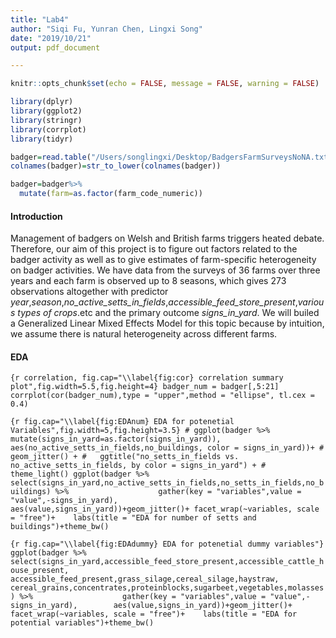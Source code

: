 ```yaml
---
title: "Lab4"
author: "Siqi Fu, Yunran Chen, Lingxi Song"
date: "2019/10/21"
output: pdf_document

---
```


```r
knitr::opts_chunk$set(echo = FALSE, message = FALSE, warning = FALSE)
```

```r
library(dplyr)
library(ggplot2)
library(stringr)
library(corrplot)
library(tidyr)

badger=read.table("/Users/songlingxi/Desktop/BadgersFarmSurveysNoNA.txt",header = TRUE)
colnames(badger)=str_to_lower(colnames(badger))

badger=badger%>%
  mutate(farm=as.factor(farm_code_numeric))
```

#### Introduction
Management of badgers on Welsh and British farms triggers heated debate. Therefore, our aim of this project is to figure out factors related to the badger activity as well as to give estimates of farm-specific heterogeneity on badger activities. We have data from the surveys of 36 farms over three years and each farm is observed up to 8 seasons, which gives 273 observations altogether with predictor *year*,*season*,*no_active_setts_in_fields*,*accessible_feed_store_present*,*various types of crops*.etc and the primary outcome *signs_in_yard*. We will builed a Generalized Linear Mixed Effects Model for this topic because by intuition, we assume there is natural heterogeneity across different farms. 


#### EDA
```{r correlation, fig.cap="\\label{fig:cor} correlation summary plot",fig.width=5.5,fig.height=4}
badger_num = badger[,5:21]
corrplot(cor(badger_num),type = "upper",method = "ellipse", tl.cex = 0.4)
```

```{r fig.cap="\\label{fig:EDAnum} EDA for potenetial Variables",fig.width=5,fig.height=3.5}
# ggplot(badger %>% mutate(signs_in_yard=as.factor(signs_in_yard)), aes(no_active_setts_in_fields,no_buildings, color = signs_in_yard))+
#   geom_jitter() +
#   ggtitle("no_setts_in_fields vs. no_active_setts_in_fields, by color = signs_in_yard") +
#   theme_light()
ggplot(badger %>% select(signs_in_yard,no_active_setts_in_fields,no_setts_in_fields,no_buildings) %>% 
                  gather(key = "variables",value = "value",-signs_in_yard),
       aes(value,signs_in_yard))+geom_jitter()+ facet_wrap(~variables, scale = "free")+
   labs(title = "EDA for number of setts and buildings")+theme_bw()
```

```{r fig.cap="\\label{fig:EDAdummy} EDA for potenetial dummy variables"}
ggplot(badger %>% select(signs_in_yard,accessible_feed_store_present,accessible_cattle_house_present,
                         accessible_feed_present,grass_silage,cereal_silage,haystraw,
                         cereal_grains,concentrates,proteinblocks,sugarbeet,vegetables,molasses) %>% 
                  gather(key = "variables",value = "value",-signs_in_yard),
       aes(value,signs_in_yard))+geom_jitter()+ facet_wrap(~variables, scale = "free")+
   labs(title = "EDA for potential variables")+theme_bw()
```

